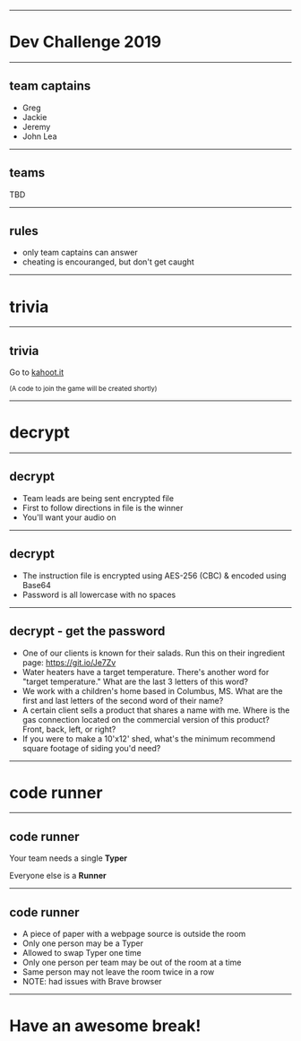 
<!-- Blank starting slide -->

<!-- Global components -->


<Head>
  <title>Dev Team Challenge - Christmas 2019</title>
  <link
    href="https://fonts.googleapis.com/css?family=IBM+Plex+Mono|IBM+Plex+Sans:100,100i,200,200i,300,300i,400,400i,500,500i,600,600i,700,700i&display=swap"
    rel="stylesheet"
  />
</Head>

<!-- <SoundCloudTrack activeSlides={[1, 2, 3, 4]} trackID="231154460" /> -->
<!-- <SoundCloudTrack activeSlides={[5, 6]} trackID="348308790" /> -->
<!-- <SoundCloudTrack activeSlides={[7, 8, 9, 10]} trackID="316766664" /> -->
<!-- <SoundCloudTrack activeSlides={[11, 12, 13]} trackID="182407918" /> -->
<!-- <SoundCloudTrack activeSlides={[14, 15]} trackID="319574954" /> -->

---

# Dev Challenge 2019

---

## team captains

- Greg
- Jackie
- Jeremy
- John Lea

---

## teams

TBD

---

## rules

- only team captains can answer
- cheating is encouranged, but don't get caught

---

# trivia

---

## trivia

Go to [kahoot.it](https://kahoot.it/)

<small>(A code to join the game will be created shortly)</small>

---

# decrypt

---

## decrypt

- Team leads are being sent encrypted file
- First to follow directions in file is the winner
- You'll want your audio on

---

## decrypt

- The instruction file is encrypted using AES-256 (CBC) & encoded using Base64
- Password is all lowercase with no spaces

---

## decrypt - get the password

- One of our clients is known for their salads. Run this on their ingredient
  page: https://git.io/Je7Zv
- Water heaters have a target temperature. There's another word for "target temperature." What are the last 3
  letters of this word?
- We work with a children's home based in Columbus, MS. What are the first and
  last letters of the second word of their name?
- A certain client sells a product that shares a name with me. Where is the
  gas connection located on the commercial version of this product? Front, back,
  left, or right?
- If you were to make a 10'x12' shed, what's the minimum recommend square
  footage of siding you'd need?

---

# code runner

---

## code runner

Your team needs a single **Typer**

Everyone else is a **Runner**

---

## code runner

- A piece of paper with a webpage source is outside the room
- Only one person may be a Typer
- Allowed to swap Typer one time
- Only one person per team may be out of the room at a time
- Same person may not leave the room twice in a row
- NOTE: had issues with Brave browser

---

# Have an awesome break!
